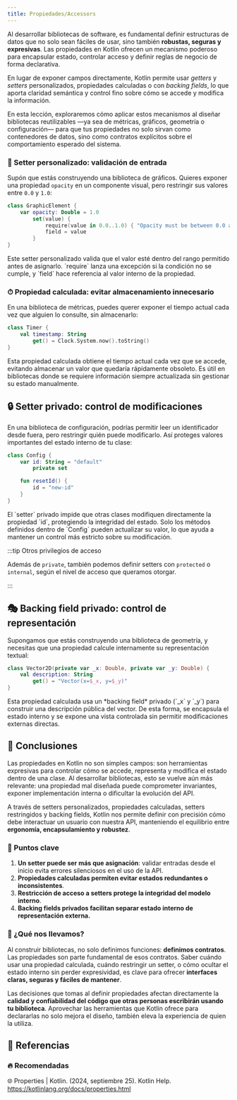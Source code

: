 ```yaml
---
title: Propiedades/Accessors
---
```


<ReadingTime />

Al desarrollar bibliotecas de software, es fundamental definir estructuras de datos que no solo sean fáciles de usar, sino también **robustas, seguras y expresivas**. Las propiedades en Kotlin ofrecen un mecanismo poderoso para encapsular estado, controlar acceso y definir reglas de negocio de forma declarativa.

En lugar de exponer campos directamente, Kotlin permite usar *getters* y *setters* personalizados, propiedades calculadas o con *backing fields*, lo que aporta claridad semántica y control fino sobre cómo se accede y modifica la información.

En esta lección, exploraremos cómo aplicar estos mecanismos al diseñar bibliotecas reutilizables —ya sea de métricas, gráficos, geometría o configuración— para que tus propiedades no solo sirvan como contenedores de datos, sino como contratos explícitos sobre el comportamiento esperado del sistema.

### 🧪 Setter personalizado: validación de entrada

Supón que estás construyendo una biblioteca de gráficos. Quieres exponer una propiedad `opacity` en un componente visual, pero restringir sus valores entre `0.0` y `1.0`:

```kotlin
class GraphicElement {
    var opacity: Double = 1.0
        set(value) {
            require(value in 0.0..1.0) { "Opacity must be between 0.0 and 1.0" }
            field = value
        }
}
```

<Explanation>
    Este setter personalizado valida que el valor esté dentro del rango permitido antes de asignarlo.  
    `require` lanza una excepción si la condición no se cumple, y `field` hace referencia al valor interno de la propiedad.
</Explanation>


### ⏱ Propiedad calculada: evitar almacenamiento innecesario

En una biblioteca de métricas, puedes querer exponer el tiempo actual cada vez que alguien lo consulte, sin almacenarlo:

```kotlin
class Timer {
    val timestamp: String
        get() = Clock.System.now().toString()
}
```

<Explanation>
    Esta propiedad calculada obtiene el tiempo actual cada vez que se accede, evitando almacenar un valor que quedaría rápidamente obsoleto.  
    Es útil en bibliotecas donde se requiere información siempre actualizada sin gestionar su estado manualmente.
</Explanation>

## 🔒 Setter privado: control de modificaciones

En una biblioteca de configuración, podrías permitir leer un identificador desde fuera, pero restringir quién puede modificarlo. Así proteges valores importantes del estado interno de tu clase:

```kotlin
class Config {
    var id: String = "default"
        private set

    fun resetId() {
        id = "new-id"
    }
}
```

<Explanation>
    El `setter` privado impide que otras clases modifiquen directamente la propiedad `id`, protegiendo la integridad del estado.  
    Solo los métodos definidos dentro de `Config` pueden actualizar su valor, lo que ayuda a mantener un control más estricto sobre su modificación.
</Explanation>

:::tip Otros privilegios de acceso

Además de `private`, también podemos definir setters con `protected` o `internal`, según el nivel de acceso que queramos otorgar.

:::

## 🎭 Backing field privado: control de representación

Supongamos que estás construyendo una biblioteca de geometría, y necesitas que una propiedad calcule internamente su representación textual:

```kotlin
class Vector2D(private var _x: Double, private var _y: Double) {
    val description: String
        get() = "Vector(x=$_x, y=$_y)"
}
```

<Explanation>
    Esta propiedad calculada usa un *backing field* privado (`_x` y `_y`) para construir una descripción pública del vector.  
    De esta forma, se encapsula el estado interno y se expone una vista controlada sin permitir modificaciones externas directas.
</Explanation>

## 🎯 Conclusiones

Las propiedades en Kotlin no son simples campos: son herramientas expresivas para controlar cómo se accede, representa y modifica el estado dentro de una clase. Al desarrollar bibliotecas, esto se vuelve aún más relevante: una propiedad mal diseñada puede comprometer invariantes, exponer implementación interna o dificultar la evolución del API.

A través de setters personalizados, propiedades calculadas, setters restringidos y backing fields, Kotlin nos permite definir con precisión cómo debe interactuar un usuario con nuestra API, manteniendo el equilibrio entre **ergonomía, encapsulamiento y robustez**.

### 🔑 Puntos clave

1. **Un setter puede ser más que asignación**: validar entradas desde el inicio evita errores silenciosos en el uso de la API.
2. **Propiedades calculadas permiten evitar estados redundantes o inconsistentes**.
3. **Restricción de acceso a setters protege la integridad del modelo interno**.
4. **Backing fields privados facilitan separar estado interno de representación externa.**

### 🧰 ¿Qué nos llevamos?

Al construir bibliotecas, no solo definimos funciones: **definimos contratos**. Las propiedades son parte fundamental de esos contratos. Saber cuándo usar una propiedad calculada, cuándo restringir un setter, o cómo ocultar el estado interno sin perder expresividad, es clave para ofrecer **interfaces claras, seguras y fáciles de mantener**.

Las decisiones que tomas al definir propiedades afectan directamente la **calidad y confiabilidad del código que otras personas escribirán usando tu biblioteca**. Aprovechar las herramientas que Kotlin ofrece para declararlas no solo mejora el diseño, también eleva la experiencia de quien la utiliza.

<div className="language-card-container">
    <LanguageCard
        logoSrc="https://upload.wikimedia.org/wikipedia/commons/thumb/b/bd/Logo_C_sharp.svg/1200px-Logo_C_sharp.svg.png"
        language="C#"
        link="/docs/type-fundamentals/properties/csharp"
    />
    <LanguageCard
        logoSrc="https://upload.wikimedia.org/wikipedia/commons/thumb/c/c3/Python-logo-notext.svg/800px-Python-logo-notext.svg.png"
        language="Python"
        link="/docs/type-fundamentals/properties/python"
    />
    <LanguageCard
        logoSrc="https://upload.wikimedia.org/wikipedia/commons/thumb/7/73/Ruby_logo.svg/240px-Ruby_logo.svg.png"
        language="Ruby"
        link="/docs/type-fundamentals/properties/ruby"
    />
    <LanguageCard
        logoSrc="https://cdn-icons-png.flaticon.com/512/3984/3984314.png"
        language="Swift"
        link="/docs/type-fundamentals/properties/swift"
    />
    <LanguageCard
        logoSrc="https://upload.wikimedia.org/wikipedia/commons/thumb/4/4c/Typescript_logo_2020.svg/800px-Typescript_logo_2020.svg.png"
        language="TypeScript"
        link="/docs/type-fundamentals/properties/typescript"
    />
</div>

## 📖 Referencias

### 🔥 Recomendadas

🌐 Properties | Kotlin. (2024, septiembre 25). Kotlin Help. https://kotlinlang.org/docs/properties.html

